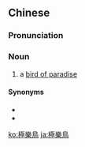 {{also|极乐鸟|極楽鳥}}

==Chinese==
{{zh-forms|s=极乐鸟|type=21}}
{{wikipedia|lang=zh}}

===Pronunciation===
{{zh-pron
|m=jílèniǎo
|c=gik6 lok6 niu5
|cat=n
}}

===Noun===
{{zh-noun}}

# a [[bird of paradise]]

====Synonyms====
* {{zh-l|風鳥}}
* {{zh-l|天堂鳥}}

{{zh-cat|Perching birds}}

[[ko:極樂鳥]]
[[ja:極樂鳥]]